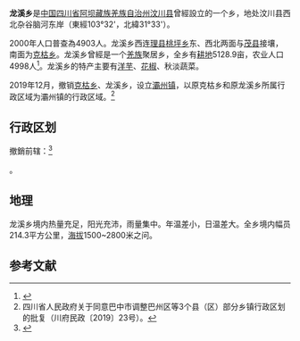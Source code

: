 '''龙溪乡'''是[[中华人民共和国|中国]][[四川省|四川省]][[阿坝藏族羌族自治州|阿坝藏族羌族自治州]][[汶川县|汶川县]]曾經設立的一个乡，地处汶川县西北杂谷脑河东岸（東經103°32'，北緯31°33'）。

2000年人口普查為4903人。龙溪乡西连[[理县|理县]][[桃坪乡|桃坪乡]]东、西北两面与[[茂县|茂县]]接壤，南面为[[克枯乡|克枯乡]]。龙溪乡曾經是一个[[羌族|羌族]]聚居乡，全乡有[[耕地|耕地]]5128.9亩，农业人口4998人<ref>{{cite web |url=http://www.wenchuan.net/Article/ShowArticle.asp?ArticleID=12 |title=龙溪乡 |accessdate=2008-05-14 |date=2007-06-20 |publisher=汶川信息港 |language=zh-hans |deadurl=yes |archiveurl=https://web.archive.org/web/20080517172603/http://wenchuan.net/Article/ShowArticle.asp?ArticleID=12 |archivedate=2008-05-17 }}</ref>。龙溪乡的特产主要有[[洋芋|洋芋]]、[[花椒|花椒]]、秋淡蔬菜。

2019年12月，撤销[[克枯乡|克枯乡]]、龙溪乡，设立[[灞州镇|灞州镇]]，以原克枯乡和原龙溪乡所属行政区域为灞州镇的行政区域。<ref>四川省人民政府关于同意巴中市调整巴州区等3个县（区）部分乡镇行政区划的批复（川府民政〔2019〕23号）。</ref>

==行政区划==
撤銷前辖：<ref>{{PRC admin/ref sgc|51/32/21/200/000}}</ref>

{{PRC admin/children|51/32/21/200/000}}。

== 地理 ==
龙溪乡境内热量充足，阳光充沛，雨量集中。年温差小，日温差大。全乡境内幅员214.3平方公里，[[海拔|海拔]]1500~2800米之问。

==参考文献==
{{Reflist}}

{{PRC admin/navcat|51/32/21/200/000}}
